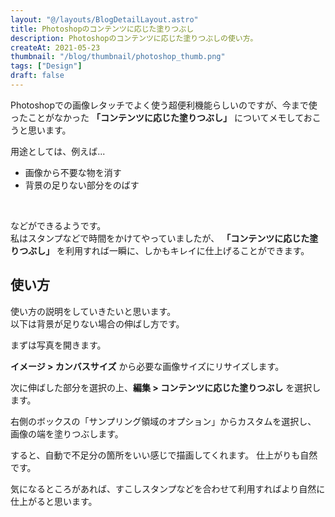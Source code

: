 ```yaml
---
layout: "@/layouts/BlogDetailLayout.astro"
title: Photoshopのコンテンツに応じた塗りつぶし
description: Photoshopのコンテンツに応じた塗りつぶしの使い方。
createAt: 2021-05-23
thumbnail: "/blog/thumbnail/photoshop_thumb.png"
tags: ["Design"]
draft: false
---
```



Photoshopでの画像レタッチでよく使う超便利機能らしいのですが、今まで使ったことがなかった **「コンテンツに応じた塗りつぶし」** についてメモしておこうと思います。

用途としては、例えば...

- 画像から不要な物を消す
- 背景の足りない部分をのばす

<br />

などができるようです。  
私はスタンプなどで時間をかけてやっていましたが、 **「コンテンツに応じた塗りつぶし」** を利用すれば一瞬に、しかもキレイに仕上げることができます。

## 使い方

使い方の説明をしていきたいと思います。  
以下は背景が足りない場合の伸ばし方です。

まずは写真を開きます。

<CommonImg
  src="blog/images/20210523/20210523_01.png"
  alt="コンテンツに応じた塗りつぶし"
  client:only="react"
/>

**イメージ > カンバスサイズ** から必要な画像サイズにリサイズします。

<CommonImg
  src="blog/images/20210523/20210523_02.png"
  alt="コンテンツに応じた塗りつぶし"
  client:only="react"
/>

次に伸ばした部分を選択の上、**編集 > コンテンツに応じた塗りつぶし** を選択します。

<CommonImg
  src="blog/images/20210523/20210523_03.png"
  alt="コンテンツに応じた塗りつぶし"
  client:only="react"
/>

右側のボックスの「サンプリング領域のオプション」からカスタムを選択し、  
画像の端を塗りつぶします。

<CommonImg
  src="blog/images/20210523/20210523_04.png"
  alt="コンテンツに応じた塗りつぶし"
  client:only="react"
/>

すると、自動で不足分の箇所をいい感じで描画してくれます。
仕上がりも自然です。

気になるところがあれば、すこしスタンプなどを合わせて利用すればより自然に仕上がると思います。
